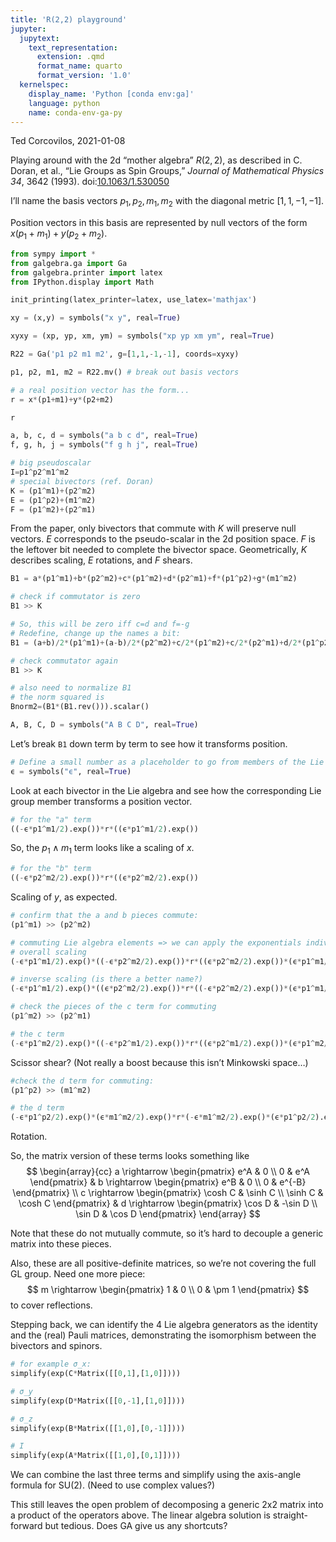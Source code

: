 ```yaml
---
title: 'R(2,2) playground'
jupyter:
  jupytext:
    text_representation:
      extension: .qmd
      format_name: quarto
      format_version: '1.0'
  kernelspec:
    display_name: 'Python [conda env:ga]'
    language: python
    name: conda-env-ga-py
---
```


Ted Corcovilos, 2021-01-08


Playing around with the 2d "mother algebra" $R(2,2)$, as described in C. Doran, et al., "Lie Groups as Spin Groups," *Journal of Mathematical Physics 34*, 3642 (1993). doi:[10.1063/1.530050](http://doi.org/10.1063/1.530050)

I'll name the basis vectors $p_1, p_2, m_1, m_2$ with the diagonal metric $[1,1,-1,-1]$.

Position vectors in this basis are represented by null vectors of the form $x (p_1+m_1) + y (p_2+m_2)$.

```python
from sympy import *
from galgebra.ga import Ga
from galgebra.printer import latex
from IPython.display import Math

init_printing(latex_printer=latex, use_latex='mathjax')
```

```python
xy = (x,y) = symbols("x y", real=True)
```

```python
xyxy = (xp, yp, xm, ym) = symbols("xp yp xm ym", real=True)
```

```python
R22 = Ga('p1 p2 m1 m2', g=[1,1,-1,-1], coords=xyxy)
```

```python
p1, p2, m1, m2 = R22.mv() # break out basis vectors
```

```python
# a real position vector has the form...
r = x*(p1+m1)+y*(p2+m2)
```

```python
r
```

```python
a, b, c, d = symbols("a b c d", real=True)
f, g, h, j = symbols("f g h j", real=True)
```

```python
# big pseudoscalar
I=p1^p2^m1^m2
# special bivectors (ref. Doran)
K = (p1^m1)+(p2^m2)
E = (p1^p2)+(m1^m2)
F = (p1^m2)+(p2^m1)
```

From the paper, only bivectors that commute with $K$ will preserve null vectors. $E$ corresponds to the pseudo-scalar in the 2d position space. $F$ is the leftover bit needed to complete the bivector space.  Geometrically, $K$ describes scaling, $E$ rotations, and $F$ shears.

```python
B1 = a*(p1^m1)+b*(p2^m2)+c*(p1^m2)+d*(p2^m1)+f*(p1^p2)+g*(m1^m2)
```

```python
# check if commutator is zero
B1 >> K
```

```python
# So, this will be zero iff c=d and f=-g
# Redefine, change up the names a bit:
B1 = (a+b)/2*(p1^m1)+(a-b)/2*(p2^m2)+c/2*(p1^m2)+c/2*(p2^m1)+d/2*(p1^p2)-d/2*(m1^m2)
```

```python
# check commutator again
B1 >> K
```

```python
# also need to normalize B1
# the norm squared is
Bnorm2=(B1*(B1.rev())).scalar()
```

```python
A, B, C, D = symbols("A B C D", real=True)
```

Let's break `B1` down term by term to see how it transforms position.

```python
# Define a small number as a placeholder to go from members of the Lie algebra to the Lie group
ϵ = symbols("ϵ", real=True)
```

Look at each bivector in the Lie algebra and see how the corresponding Lie group member transforms a position vector.

```python
# for the "a" term
((-ϵ*p1^m1/2).exp())*r*((ϵ*p1^m1/2).exp())
```

So, the $p_1 \wedge m_1$ term looks like a scaling of $x$.

```python
# for the "b" term
((-ϵ*p2^m2/2).exp())*r*((ϵ*p2^m2/2).exp())
```

Scaling of $y$, as expected.

```python
# confirm that the a and b pieces commute:
(p1^m1) >> (p2^m2)
```

```python
# commuting Lie algebra elements => we can apply the exponentials individually
# overall scaling
(-ϵ*p1^m1/2).exp()*((-ϵ*p2^m2/2).exp())*r*((ϵ*p2^m2/2).exp())*(ϵ*p1^m1/2).exp()
```

```python
# inverse scaling (is there a better name?)
(-ϵ*p1^m1/2).exp()*((ϵ*p2^m2/2).exp())*r*((-ϵ*p2^m2/2).exp())*(ϵ*p1^m1/2).exp()
```

```python
# check the pieces of the c term for commuting
(p1^m2) >> (p2^m1)
```

```python
# the c term 
(-ϵ*p1^m2/2).exp()*((-ϵ*p2^m1/2).exp())*r*((ϵ*p2^m1/2).exp())*(ϵ*p1^m2/2).exp()
```

Scissor shear? (Not really a boost because this isn't Minkowski space...)

```python
#check the d term for commuting:
(p1^p2) >> (m1^m2)
```

```python
# the d term
(-ϵ*p1^p2/2).exp()*(ϵ*m1^m2/2).exp()*r*(-ϵ*m1^m2/2).exp()*(ϵ*p1^p2/2).exp()
```

Rotation.

So, the matrix version of these terms looks something like
$$
\begin{array}{cc}
a \rightarrow \begin{pmatrix} e^A & 0 \\ 0 & e^A \end{pmatrix}
&
b \rightarrow \begin{pmatrix} e^B & 0 \\ 0 & e^{-B} \end{pmatrix}
\\
c \rightarrow \begin{pmatrix} \cosh C & \sinh C \\ \sinh C & \cosh C \end{pmatrix}
&
d \rightarrow \begin{pmatrix} \cos D & -\sin D \\ \sin D & \cos D \end{pmatrix}
\end{array}
$$

Note that these do not mutually commute, so it's hard to decouple a generic matrix into these pieces.

Also, these are all positive-definite matrices, so we're not covering the full GL group.  Need one more piece:
$$
m \rightarrow \begin{pmatrix} 1 & 0 \\ 0 & \pm 1 \end{pmatrix}
$$
to cover reflections.

Stepping back, we can identify the 4 Lie algebra generators as the identity and the (real) Pauli matrices, demonstrating the isomorphism between the bivectors and spinors.

```python
# for example σ_x:
simplify(exp(C*Matrix([[0,1],[1,0]])))
```

```python
# σ_y
simplify(exp(D*Matrix([[0,-1],[1,0]])))
```

```python
# σ_z
simplify(exp(B*Matrix([[1,0],[0,-1]])))
```

```python
# I
simplify(exp(A*Matrix([[1,0],[0,1]])))
```

We can combine the last three terms and simplify using the axis-angle formula for SU(2).  (Need to use complex values?)

This still leaves the open problem of decomposing a generic 2x2 matrix into a product of the operators above.   The linear algebra solution is straight-forward but tedious.  Does GA give us any shortcuts?
